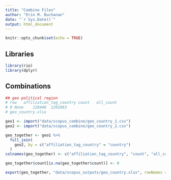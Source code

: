 ```yaml
---
title: "Combine Files"
author: "Erin M. Buchanan"
date: "`r Sys.Date()`"
output: html_document
---
```


```r
knitr::opts_chunk$set(echo = TRUE)
```

## Libraries

```r
library(rio)
library(dplyr)
```

## Combinations

```r
## geo political region 
# row	affiliation_tag_country	count	all_count
# 0	None	128448	1201063
# geo_country.xlsx

geo1 <- import("data/scopus_combine/geo_country_1.csv")
geo2 <- import("data/scopus_combine/geo_country_2.csv")

geo_together <- geo1 %>% 
  full_join(
    geo2, by = c("affiliation_tag_country" = "country")
  )
colnames(geo_together) <- c("affiliation_tag_country", "count", "all_count")

geo_together$count[is.na(geo_together$count)] <- 0

export(geo_together, "data/scopus_outputs/geo_country.xlsx", rowNames = F)
```








